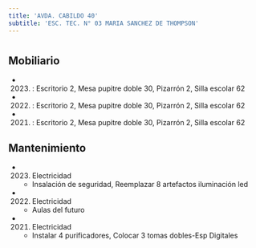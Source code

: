 ```yaml
---
title: 'AVDA. CABILDO 40'
subtitle: 'ESC. TEC. N° 03 MARIA SANCHEZ DE THOMPSON'
---
```


#


## Mobiliario

*  (2023) : Escritorio 2, Mesa pupitre doble 30, Pizarrón 2, Silla escolar 62 

*  (2022) : Escritorio 2, Mesa pupitre doble 30, Pizarrón 2, Silla escolar 62 

*  (2021) : Escritorio 2, Mesa pupitre doble 30, Pizarrón 2, Silla escolar 62 





## Mantenimiento

*  (2023) Electricidad 
    + Insalación de seguridad, Reemplazar 8 artefactos iluminación led

*  (2022) Electricidad 
    + Aulas del futuro

*  (2021) Electricidad 
    + Instalar 4 purificadores, Colocar 3 tomas dobles-Esp Digitales



